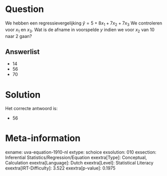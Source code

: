 Question
========

We hebben een regressievergelijking $\hat{y} = 5 + 8x_{1} +
7x_{2} + 7x_{3}$ We controleren voor *x*~1~ en *x*~3~. Wat is de
afname in voorspelde *y* indien we voor *x*~2~ van 10 naar 2 gaan?

Answerlist
----------

* 14
* 56
* 70

Solution
========

Het correcte antwoord is: 

* 56

Meta-information
================
exname: uva-equation-1910-nl
extype: schoice
exsolution: 010
exsection: Inferential Statistics/Regression/Equation
exextra[Type]: Conceptual, Calculation
exextra[Language]: Dutch
exextra[Level]: Statistical Literacy
exextra[IRT-Difficulty]: 3.522
exextra[p-value]: 0.1975
